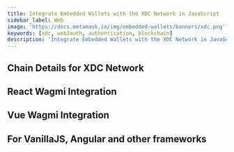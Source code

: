 ```yaml
---
title: Integrate Embedded Wallets with the XDC Network in JavaScript
sidebar_label: Web
image: 'https://docs.metamask.io/img/embedded-wallets/banners/xdc.png'
keywords: [xdc, web3auth, authentication, blockchain]
description: 'Integrate Embedded Wallets with the XDC Network in JavaScript | Embedded Wallets'
---
```



<SEO
  title="Integrate Embedded Wallets with the XDC Network in JavaScript"
  description="Integrate Embedded Wallets with the XDC Network in JavaScript | Embedded Wallets"
  image="https://docs.metamask.io/img/embedded-wallets/banners/xdc.png"
  slug="/embedded-wallets/connect-blockchain/evm/xdc/web"
/>

## Chain Details for XDC Network

<ChainDetailsXDC />

## React Wagmi Integration

<ReactWagmiIntegration />

## Vue Wagmi Integration

<VueWagmiIntegration />

## For VanillaJS, Angular and other frameworks

<JsBlockchainMethods />
